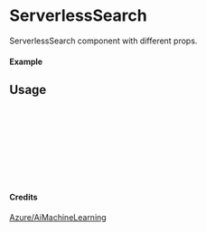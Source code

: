 
<Meta of={ServerlessSearch} title="Azure/AiMachineLearning/ServerlessSearch" />

# ServerlessSearch

ServerlessSearch component with different props.

#### Example

<Canvas of={ServerlessSearch.Primary} />

## Usage

```ts
import { ServerlessSearch } from "yadl-ui";

const Example = () => {
  return (
      <ServerlessSearch />
  );
};

export default Example;
```

#### Credits
[Azure/AiMachineLearning](https://learn.microsoft.com/en-us/azure/architecture/icons/)
